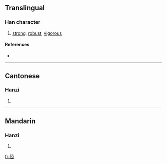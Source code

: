 ==Translingual==

===Han character===
{{Han char|rn=9|rad=人|as=11|sn=13|four=|canj=人十心山 (OJPU)}}

# [[strong]], [[robust]], [[vigorous]]

====References====
* {{Han ref|kx=0114.130|hdz=10215.050|uh=347B|ud=13435}}

----

==Cantonese==

===Hanzi===
{{yue-hanzi|jyut=|y=ma6, mei5}}

# {{defn|Cantonese}}

----

==Mandarin==

===Hanzi===
{{cmn-hanzi|pin=[[mà]] ([[ma4]])|wg=ma<sup>4</sup>}}

# {{defn|Mandarin}}

[[fr:㑻]]